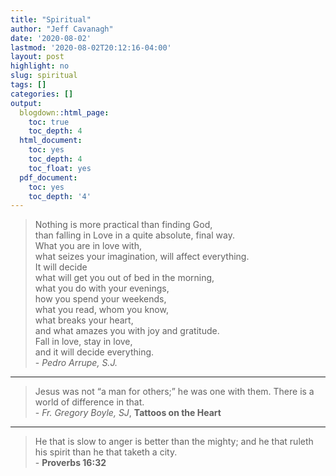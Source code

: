 ```yaml
---
title: "Spiritual"
author: "Jeff Cavanagh"
date: '2020-08-02'
lastmod: '2020-08-02T20:12:16-04:00'
layout: post
highlight: no
slug: spiritual
tags: []
categories: []
output:
  blogdown::html_page:
    toc: true
    toc_depth: 4
  html_document:
    toc: yes
    toc_depth: 4
    toc_float: yes
  pdf_document:
    toc: yes
    toc_depth: '4'
---
```


> Nothing is more practical than finding God,  
than falling in Love in a quite absolute, final way.  
What you are in love with,  
what seizes your imagination, will affect everything.  
It will decide  
what will get you out of bed in the morning,  
what you do with your evenings,  
how you spend your weekends,  
what you read, whom you know,  
what breaks your heart,  
and what amazes you with joy and gratitude.  
Fall in love, stay in love,  
and it will decide everything.  
- *Pedro Arrupe, S.J.*

***

> Jesus was not "a man for others;" he was one with them. There is a world of difference in that.  
- *Fr. Gregory Boyle, SJ*, **Tattoos on the Heart**

***

> He that is slow to anger is better than the mighty; and he that ruleth his spirit than he that taketh a city.  
- **Proverbs 16:32**
